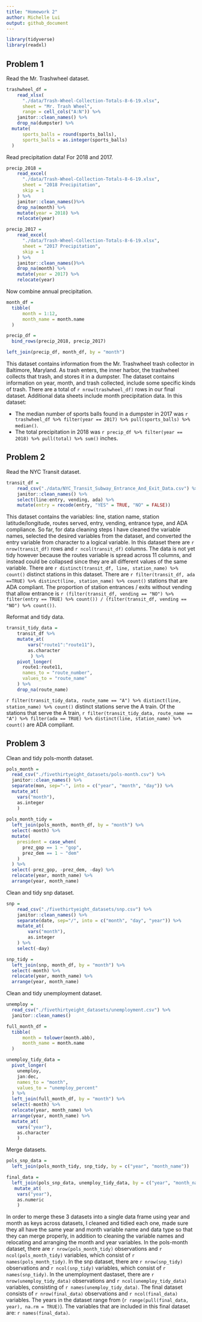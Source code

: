 ```yaml
---
title: "Homework 2"
author: Michelle Lui
output: github_document
---
```


```r
library(tidyverse)
library(readxl)
```

## Problem 1

Read the Mr. Trashwheel dataset. 

```r
trashwheel_df = 
    read_xlsx(
      "./data/Trash-Wheel-Collection-Totals-8-6-19.xlsx",
      sheet = "Mr. Trash Wheel",
      range = cell_cols("A:N")) %>%
    janitor::clean_names() %>%
    drop_na(dumpster) %>%
  mutate(
      sports_balls = round(sports_balls),
      sports_balls = as.integer(sports_balls)
  )
```

Read precipitation data! For 2018 and 2017.

```r
precip_2018 = 
    read_excel(
      "./data/Trash-Wheel-Collection-Totals-8-6-19.xlsx",
      sheet = "2018 Precipitation",
      skip = 1
    ) %>%
    janitor::clean_names()%>%
    drop_na(month) %>%
    mutate(year = 2018) %>%
    relocate(year)

precip_2017 = 
    read_excel(
      "./data/Trash-Wheel-Collection-Totals-8-6-19.xlsx",
      sheet = "2017 Precipitation",
      skip = 1
    ) %>%
    janitor::clean_names()%>%
    drop_na(month) %>%
    mutate(year = 2017) %>%
    relocate(year)
```

Now combine annual precipitation.

```r
month_df = 
  tibble(
      month = 1:12,
      month_name = month.name
  )

precip_df = 
  bind_rows(precip_2018, precip_2017) 

left_join(precip_df, month_df, by = "month")
```

This dataset contains information from the Mr. Trashwheel trash collector in Baltimore, Maryland. As trash enters, the inner harbor, the trashwheel collects that trash, and stores it in a dumpster. The dataset contains information on year, month, and trash collected, include some specific kinds of trash. There are a total of `r nrow(trashwheel_df)` rows in our final dataset. Additional data sheets include month precipitation data. In this dataset:

* The median number of sports balls found in a dumpster in 2017 was `r trashwheel_df %>% filter(year == 2017) %>% pull(sports_balls) %>% median()`.
* The total precipitation in 2018 was `r precip_df %>% filter(year == 2018) %>% pull(total) %>% sum()` inches.

## Problem 2

Read the NYC Transit dataset.

```r
transit_df = 
    read_csv("./data/NYC_Transit_Subway_Entrance_And_Exit_Data.csv") %>%
    janitor::clean_names() %>%
    select(line:entry, vending, ada) %>%
    mutate(entry = recode(entry, "YES" = TRUE, "NO" = FALSE))
```

This dataset contains the variables: line, station name, station latitude/longitude, routes served, entry, vending, entrance type, and ADA compliance. So far, for data cleaning steps I have cleaned the variable names, selected the desired variables from the dataset, and converted the entry variable from character to a logical variable. In this dataset there are `r nrow(transit_df)` rows and `r ncol(transit_df)` columns. The data is not yet tidy however because the routes variable is spread across 11 columns, and instead could be collapsed since they are all different values of the same variable. There are `r distinct(transit_df, line, station_name) %>% count()` distinct stations in this dataset. There are `r filter(transit_df, ada ==TRUE) %>% distinct(line, station_name) %>% count()` stations that are ADA compliant. The proportion of station entrances / exits without vending that allow entrance is `r (filter(transit_df, vending == "NO") %>% filter(entry == TRUE) %>% count()) / (filter(transit_df, vending == "NO") %>% count())`. 

Reformat and tidy data.

```r
transit_tidy_data = 
    transit_df %>%
    mutate_at(
        vars("route1":"route11"),
        as.character
         ) %>%
    pivot_longer(
      route1:route11,
      names_to = "route_number",
      values_to = "route_name"
    ) %>%
    drop_na(route_name)
```

`r filter(transit_tidy_data, route_name == "A") %>% distinct(line, station_name) %>% count()` distinct stations serve the A train. Of the stations that serve the A train, `r filter(transit_tidy_data, route_name == "A") %>% filter(ada == TRUE) %>% distinct(line, station_name) %>% count()` are ADA compliant.

## Problem 3

Clean and tidy pols-month dataset. 
```r
pols_month = 
  read_csv("./fivethirtyeight_datasets/pols-month.csv") %>%
  janitor::clean_names() %>%
  separate(mon, sep="-", into = c("year", "month", "day")) %>%
  mutate_at(
    vars("month"),
    as.integer
    )
  
pols_month_tidy = 
  left_join(pols_month, month_df, by = "month") %>%
  select(-month) %>%
  mutate(
    president = case_when(
      prez_gop == 1 ~ "gop",
      prez_dem == 1 ~ "dem"
    )
  ) %>%
  select(-prez_gop, -prez_dem, -day) %>%
  relocate(year, month_name) %>%
  arrange(year, month_name)

```

Clean and tidy snp dataset. 

```r
snp = 
    read_csv("./fivethirtyeight_datasets/snp.csv") %>%
    janitor::clean_names() %>%
    separate(date, sep="/", into = c("month", "day", "year")) %>%
    mutate_at(
        vars("month"),
        as.integer
    ) %>%
    select(-day)

snp_tidy = 
  left_join(snp, month_df, by = "month") %>%
  select(-month) %>%
  relocate(year, month_name) %>%
  arrange(year, month_name)

```

Clean and tidy unemployment dataset. 

```r
unemploy = 
  read_csv("./fivethirtyeight_datasets/unemployment.csv") %>%
  janitor::clean_names()

full_month_df = 
  tibble(
      month = tolower(month.abb),
      month_name = month.name
  )

unemploy_tidy_data = 
  pivot_longer(
    unemploy,
    jan:dec,
    names_to = "month",
    values_to = "unemploy_percent"
  ) %>%
  left_join(full_month_df, by = "month") %>%
  select(-month) %>%
  relocate(year, month_name) %>%
  arrange(year, month_name) %>%
  mutate_at(
    vars("year"),
    as.character
    )

```

Merge datasets.

```r
pols_snp_data = 
  left_join(pols_month_tidy, snp_tidy, by = c("year", "month_name"))

final_data = 
  left_join(pols_snp_data, unemploy_tidy_data, by = c("year", "month_name")) %>%
   mutate_at(
    vars("year"),
    as.numeric
    )
```

In order to merge these 3 datasets into a single data frame using year and month as keys across datasets, I cleaned and tidied each one, made sure they all have the same year and month variable name and data type so that they can merge properly, in addition to cleaning the variable names and relocating and arranging the month and year variables. In the pols-month dataset, there are `r nrow(pols_month_tidy)` observations and `r ncol(pols_month_tidy)` variables, which consist of `r names(pols_month_tidy)`. In the snp dataset, there are `r nrow(snp_tidy)` observations and `r ncol(snp_tidy)` variables, which consist of `r names(snp_tidy)`. In the unemployment dastaset, there are `r nrow(unemploy_tidy_data)` observations and `r ncol(unemploy_tidy_data)` variables, consisting of `r names(unemploy_tidy_data)`. The final dataset consists of `r nrow(final_data)` observations and `r ncol(final_data)` variables. The years in the dataset range from (`r range(pull(final_data, year), na.rm = TRUE)`). The variables that are included in this final dataset are: `r names(final_data)`.  


